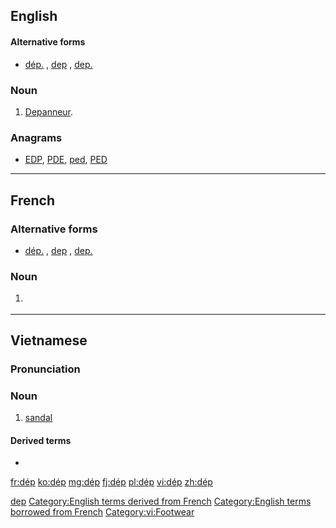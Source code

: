 {{also|dep|DEP|đẹp}}
==English==

====Alternative forms====
* [[dép.]] , [[dep]] , [[dep.]]

===Noun===
{{en-noun}}

# {{label|en|Quebec}} [[depanneur|Depanneur]].

===Anagrams===
* [[EDP#English|EDP]], [[PDE#English|PDE]], [[ped#English|ped]], [[PED#English|PED]]

[[Category:English terms spelled with É|dep]]
[[Category:English terms derived from French]]
[[Category:English terms borrowed from French]]

----

==French==

===Alternative forms===
* [[dép.]] , [[dep]] , [[dep.]]

===Noun===
{{fr-noun|m|dép}}

# {{label|fr|Canada}} {{abbreviation of|dépanneur|lang=fr}}

----

==Vietnamese==

===Pronunciation===
{{vi-pron}}

===Noun===
{{vi-noun}}

# [[sandal]]

====Derived terms====
* {{l|vi|dép tông}}

{{attention|vi}}

[[Category:vi:Footwear]]

[[fr:dép]]
[[ko:dép]]
[[mg:dép]]
[[fj:dép]]
[[pl:dép]]
[[vi:dép]]
[[zh:dép]]